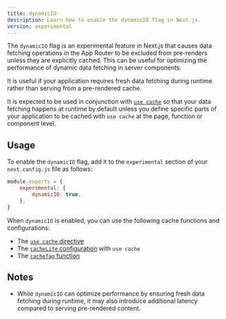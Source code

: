 ```yaml
---
title: dynamicIO
description: Learn how to enable the dynamicIO flag in Next.js.
version: experimental
---
```


The `dynamicIO` flag is an experimental feature in Next.js that causes data fetching operations in the App Router to be excluded from pre-renders unless they are explicitly cached. This can be useful for optimizing the performance of dynamic data fetching in server components.

It is useful if your application requires fresh data fetching during runtime rather than serving from a pre-rendered cache.

It is expected to be used in conjunction with [`use cache`](/docs/app/api-reference/directives/use-cache) so that your data fetching happens at runtime by default unless you define specific parts of your application to be cached with `use cache` at the page, function or component level.

## Usage

To enable the `dynamicIO` flag, add it to the `experimental` section of your `next.config.js` file as follows:

```js filename="next.config.js"
module.exports = {
    experimental: {
        dynamicIO: true,
    },
}
```

When `dynamicIO` is enabled, you can use the following cache functions and configurations:

- The [`use cache` directive](/docs/app/api-reference/directives/use-cache)
- The [`cacheLife` configuration](/docs/app/api-reference/next-config-js/cacheLife) with `use cache`
- The [`cacheTag` function](/docs/app/api-reference/directives/use-cache#revalidate-on-demand-with-cacheTag)

## Notes

- While `dynamicIO` can optimize performance by ensuring fresh data fetching during runtime, it may also introduce additional latency compared to serving pre-rendered content.